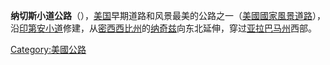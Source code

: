 {{Infobox protected area
| name = 纳奇兹小道公路<br />Natchez Trace Parkway
| iucn_category = 
| photo = Natchez-Trace-Parkway-Highsmith.jpeg
| location = {{USA}}[[密西西比州|密西西比州]]，[[阿拉巴馬州|阿拉巴馬州]]，[[田納西州|田納西州]]
| nearest_city = 
| area_acre = 52302
| area_ref = <ref name="area">{{NPS area|year=2011|accessdate=2012-03-18}}</ref>
| established = {{start date|1938|May|18}} <ref name="52stat407">AN ACT To provide for the administration and maintenance of the Natchez Trace Parkway, in the States of Mississippi, Alabama, and Tennessee, by the Secretary of the Interior, and for other purposes. {{USStat|52|407}}, enacted {{date|1938-05-18}}.</ref>
| visitation_num = 5,765,343
| visitation_year = 2011
| visitation_ref = <ref name="visits">{{NPS Visitation|accessdate=2012-03-18}}</ref>
| governing_body = [[美國國家公園管理局|美國國家公園管理局]]
| website = {{Official website}}
}}
{{Infobox road2
|header_type=hist
|country=USA
|name=纳奇兹小道公路
|alternative_name=Natchez Trace Parkway
|marker_image=[[File:Natchez_Trace_Parkway_Logo.gif|x70px]]
|map=
|map_notes= Natchez Trace Parkway route map
|length_mi=444
|length_round=0
|length_ref=<ref>{{cite web|title=Natchez Trace Parkway|publisher=National Park Service|url=https://www.nps.gov/natr/index.htm|accessdate=August 24, 2016}}</ref>
|established={{start date|1938|May|18}} <ref name="52stat407"/>
|restrictions=
|maint=[[美国国家公园管理局|美国国家公园管理局]]
|direction_a=南
|terminus_a=密西西比州[[纳奇兹|纳奇兹]]自由路
|junction={{plainlist|
*{{jct|state=MS|US|61}}于{{tsl|en|Washington, Mississippi|华盛顿 (密西西比州)}}
*{{jct|state=MS|US|61}}于[[吉布森港_(密西西比州)|吉布森港 (密西西比州)]]
*{{jct|state=MS|I|20|US|80}}于{{tsl|en|Clinton, Mississippi|克林顿 (密西西比州)}}
*{{jct|state=MS|US|49}}于[[杰克逊_(密西西比州)|杰克逊 (密西西比州)]]
*{{jct|state=MS|I|55}}于{{tsl|en|Ridgeland, Mississippi|里奇兰 (密西西比州)}}
*{{jct|state=MS|US|82}}于{{tsl|en|Mathiston, Mississippi|马西斯顿 (密西西比州)}}
*{{jct|state=MS|I|22|US|78}}于[[图珀洛_(密西西比州)|图珀洛 (密西西比州)]]
*{{jct|state=AL|US|72}}于[[切诺基_(阿拉巴马州)|切诺基 (阿拉巴马州)]]
*{{jct|state=TN|US|64}}靠近{{tsl|en|Waynesboro, Tennessee|韦恩斯伯勒 (田纳西州)}}
*{{jct|state=TN|US|412}}于{{tsl|en|Gordonsburg, Tennessee|哥敦士堡 (田纳西州)}}
}}
|direction_b=北
|terminus_b={{jct|state=TN|SR|100}}于田纳西州[[纳什维尔|纳什维尔]]
|browse='''{{tsl|en|National Parkway|国家小道}}'''<br/>'''[[美國風景道路|美國風景道路]]'''<br/>{{infobox road2/browselinks/USA|state=MS}}{{infobox road2/browselinks/USA|state=AL}}{{infobox road2/browselinks/USA|state=TN}}
}}

'''纳切斯小道公路'''（{{lang-en|Natchez Trace Parkway}}），[[美国|美国]]早期道路和风景最美的公路之一（[[美國風景道路|美國國家風景道路]]），沿[[印第安小道|印第安小道]]修建，从[[密西西比州|密西西比州]]的[[纳奇兹|纳奇兹]]向东北延伸，穿过[[亚拉巴马州|亚拉巴马州]]西部。

{{交通小作品}}
[[Category:美國公路|Category:美國公路]]